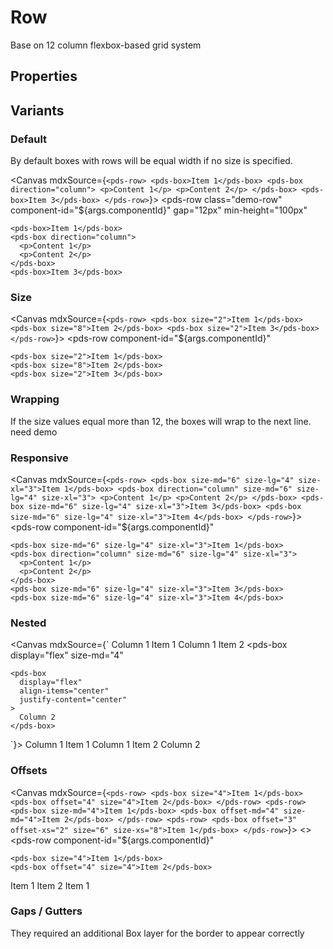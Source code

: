 
<Meta of={stories} />

# Row
Base on 12 column flexbox-based grid system

## Properties

<ArgTypes of={stories} />

## Variants

### Default
By default boxes with rows will be equal width if no size is specified.

<Canvas mdxSource={`
<pds-row>
  <pds-box>Item 1</pds-box>
  <pds-box direction="column">
    <p>Content 1</p>
    <p>Content 2</p>
  </pds-box>
  <pds-box>Item 3</pds-box>
</pds-row>
`}>
  <pds-row
    class="demo-row"
    component-id="${args.componentId}" 
    gap="12px"
    min-height="100px"
  >
    <pds-box>Item 1</pds-box>
    <pds-box direction="column">
      <p>Content 1</p>
      <p>Content 2</p>
    </pds-box>
    <pds-box>Item 3</pds-box>
  </pds-row>
</Canvas>

### Size
<Canvas mdxSource={`
<pds-row>
  <pds-box size="2">Item 1</pds-box>
  <pds-box size="8">Item 2</pds-box>
  <pds-box size="2">Item 3</pds-box>
</pds-row>
`}>
  <pds-row
    component-id="${args.componentId}" 
  >
    <pds-box size="2">Item 1</pds-box>
    <pds-box size="8">Item 2</pds-box>
    <pds-box size="2">Item 3</pds-box>
  </pds-row>
</Canvas>

### Wrapping
If the size values equal more than 12, the boxes will wrap to the next line.
need demo

### Responsive
<Canvas mdxSource={`
<pds-row>
  <pds-box size-md="6" size-lg="4" size-xl="3">Item 1</pds-box>
  <pds-box direction="column" size-md="6" size-lg="4" size-xl="3">
    <p>Content 1</p>
    <p>Content 2</p>
  </pds-box>
  <pds-box size-md="6" size-lg="4" size-xl="3">Item 3</pds-box>
  <pds-box size-md="6" size-lg="4" size-xl="3">Item 4</pds-box>
</pds-row>
`}>
  <pds-row
    component-id="${args.componentId}" 
  >
    <pds-box size-md="6" size-lg="4" size-xl="3">Item 1</pds-box>
    <pds-box direction="column" size-md="6" size-lg="4" size-xl="3">
      <p>Content 1</p>
      <p>Content 2</p>
    </pds-box>
    <pds-box size-md="6" size-lg="4" size-xl="3">Item 3</pds-box>
    <pds-box size-md="6" size-lg="4" size-xl="3">Item 4</pds-box>
  </pds-row>
</Canvas>

### Nested

<Canvas mdxSource={`
<pds-row>
  <pds-box size-md="8">
    <pds-row>
      <pds-box size-xl="6">Column 1 Item 1</pds-box>
      <pds-box size-xl="6">Column 1 Item 2</pds-box>
    </pds-row>
  </pds-box>
  <pds-box
    display="flex"
    size-md="4"
  >
    <pds-box
      display="flex"
      align-items="center"
      justify-content="center"
    >
      Column 2
    </pds-box>
  </pds-box>
</pds-row>
`}>
  <pds-row>
    <pds-box size-md="8">
      <pds-row>
        <pds-box size-xl="6">Column 1 Item 1</pds-box>
        <pds-box size-xl="6">Column 1 Item 2</pds-box>
      </pds-row>
    </pds-box>
    <pds-box
      display="flex"
      size-md="4"
    >
      <pds-box
        display="flex"
        align-items="center"
        justify-content="center"
      >
        Column 2
      </pds-box>
    </pds-box>
  </pds-row>
</Canvas>

### Offsets
<Canvas mdxSource={`
<pds-row>
  <pds-box size="4">Item 1</pds-box>
  <pds-box offset="4" size="4">Item 2</pds-box>
</pds-row>
<pds-row>
  <pds-box size-md="4">Item 1</pds-box>
  <pds-box offset-md="4" size-md="4">Item 2</pds-box>
</pds-row>
<pds-row>
  <pds-box offset="3" offset-xs="2" size="6" size-xs="8">Item 1</pds-box>
</pds-row>
`}>
<>
  <pds-row
    component-id="${args.componentId}" 
  >
    <pds-box size="4">Item 1</pds-box>
    <pds-box offset="4" size="4">Item 2</pds-box>
  </pds-row>
  <pds-row
    component-id="${args.componentId}" 
  >
    <pds-box size-md="4">Item 1</pds-box>
    <pds-box offset-md="4" size-md="4">Item 2</pds-box>
  </pds-row>
  <pds-row
    component-id="${args.componentId}" 
  >
    <pds-box offset="3" offset-xs="2" size="6" size-xs="8">Item 1</pds-box>
  </pds-row>
</>
</Canvas>

### Gaps / Gutters

They required an additional Box layer for the border to appear correctly